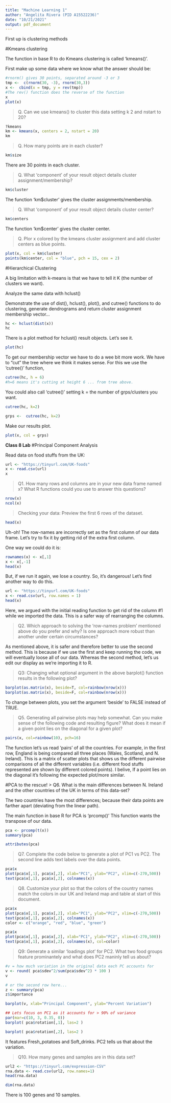 ```yaml
---
title: "Machine Learning 1"
author: "Angelita Rivera (PID A15522236)"
date: "10/21/2021"
output: pdf_document
---
```


First up is clustering methods

#Kmeans clustering 

The function in base R to do Kmeans clustering is called 'kmeans()'. 

First make up some data where we know what the answer should be: 

```r
#rnorm() gives 30 points, separated around -3 or 3
tmp <-  c(rnorm(30, -3), rnorm(30,3))
x <-  cbind(x = tmp, y = rev(tmp))
#The rev() function does the reverse of the function 
x
plot(x)
```

> Q. Can we use kmeans() to cluster this data setting k 2 and nstart to 20? 

```r
?kmeans
km <- kmeans(x, centers = 2, nstart = 20)
km
```

> Q. How many points are in each cluster? 

```r
km$size
```
There are 30 points in each cluster. 

> Q. What 'component' of your result object details cluster assignment/membership? 

```r
km$cluster
```
The function 'km$cluster' gives the cluster assignments/membership. 

> Q. What 'component' of your result object details cluster center?

```r
km$centers
```
The function 'km$center' gives the cluster center. 

> Q. Plor x colored by the kmeans cluster assignment and add cluster centers as blue points. 

```r
plot(x, col = km$cluster)
points(km$center, col = "blue", pch = 15, cex = 2)
```

#Hierarchical Clustering

A big limitation with k-means is that we have to tell it K (the number of clusters we want). 

Analyze the same data with hclust()

Demonstrate the use of dist(), hclust(), plot(), and cutree() functions to do clustering, generate dendrograms and return cluster assignment membership vector...

```r
hc <- hclust(dist(x))
hc
```

There is a plot method for hclust() result objects. Let's see it. 

```r
plot(hc)
```

To get our membership vector we have to do a wee bit more work. We have to "cut" the tree where we think it makes sense. For this we use the 'cutree()' function, 

```r
cutree(hc, h = 6)
#h=6 means it's cutting at height 6 ... from tree above.
```

You could also call 'cutree()' setting k = the number of grps/clusters you want. 

```r
cutree(hc, k=2)
```

```r
grps <-  cutree(hc, k=2)
```

Make our results plot. 

```r
plot(x, col = grps)
```

**Class 8 Lab**
#Principal Component Analysis 

Read data on food stuffs from the UK:

```r
url <- "https://tinyurl.com/UK-foods"
x <- read.csv(url)
x
```

> Q1. How many rows and columns are in your new data frame named x? What R functions could you use to answer this questions?

```r
nrow(x)
ncol(x)
```

> Checking your data: Preview the first 6 rows of the dataset. 

```r
head(x)
```

Uh-oh! The row-names are incorrectly set as the first column of our data frame. Let's try to fix it by getting rid of the extra first column. 

One way we could do it is: 
```r
rownames(x) <- x[,1]
x <- x[,-1]
head(x)
```
But, if we run it again, we lose a country. So, it's dangerous! Let's find another way to do this.

```r
url <- "https://tinyurl.com/UK-foods"
x <- read.csv(url, row.names = 1)
head(x)
```
Here, we argued with the initial reading function to get rid of the column #1 while we imported the data. This is a safer way of rearranging the columns. 

> Q2. Which approach to solving the ‘row-names problem’ mentioned above do you prefer and why? Is one approach more robust than another under certain circumstances?

As mentioned above, it is safer and therefore better to use the second method. This is because if we use the first and keep running the code, we will eventually loose all of our data. Whereas the second method, let's us edit our display as we're importing it to R. 

> Q3: Changing what optional argument in the above barplot() function results in the following plot?

```r
barplot(as.matrix(x), beside=T, col=rainbow(nrow(x)))
barplot(as.matrix(x), beside=F, col=rainbow(nrow(x)))
```
To change between plots, you set the argument 'beside' to FALSE instead of TRUE. 

> Q5. Generating all pairwise plots may help somewhat. Can you make sense of the following code and resulting figure? What does it mean if a given point lies on the diagonal for a given plot?

```r
pairs(x, col=rainbow(10), pch=16)
```
The function let's us read 'pairs' of all the countries. For example, in the first row, England is being compared all three places (Wales, Scotland, and N. Ireland). This is a matrix of scatter plots that shows us the different pairwise comparisons of all the different variables (i.e. different food stuffs represented are shown by different colored points). I belive, If a point lies on the diagonal it's following the expected plot/more similar.  

#PCA to the rescue! 
> Q6. What is the main differences between N. Ireland and the other countries of the UK in terms of this data-set?

The two countries have the most differences; because their data points are farther apart (deviating from the linear path). 


The main function in base R for PCA is 'prcomp()' This function wants the transpose of our data. 

```r
pca <- prcomp(t(x))
summary(pca)
```

```r
attributes(pca)
```

> Q7. Complete the code below to generate a plot of PC1 vs PC2. The second line adds text labels over the data points.

```r
pca$x
plot(pca$x[,1], pca$x[,2], xlab="PC1", ylab="PC2", xlim=c(-270,500))
text(pca$x[,1], pca$x[,2], colnames(x))
```

> Q8. Customize your plot so that the colors of the country names match the colors in our UK and Ireland map and table at start of this document.

```r
pca$x
plot(pca$x[,1], pca$x[,2], xlab="PC1", ylab="PC2", xlim=c(-270,500))
text(pca$x[,1], pca$x[,2], colnames(x))
color <- c("orange", "red", "blue", "green")

pca$x
plot(pca$x[,1], pca$x[,2], xlab="PC1", ylab="PC2", xlim=c(-270,500))
text(pca$x[,1], pca$x[,2], colnames(x), col=color)
```

> Q9: Generate a similar ‘loadings plot’ for PC2. What two food groups feature prominantely and what does PC2 maninly tell us about?

```r
#v = how much variation in the original data each PC accounts for
v <- round( pca$sdev^2/sum(pca$sdev^2) * 100 )
v

# or the second row here...
z <- summary(pca)
z$importance

barplot(v, xlab="Principal Component", ylab="Percent Variation")

## Lets focus on PC1 as it accounts for > 90% of variance 
par(mar=c(10, 3, 0.35, 0))
barplot( pca$rotation[,1], las=2 )
```

```r
barplot( pca$rotation[,2], las=2 )
```
It features Fresh_potatoes and Soft_drinks. PC2 tells us that about the variation. 

> Q10. How many genes and samples are in this data set?

```r
url2 <- "https://tinyurl.com/expression-CSV"
rna.data <- read.csv(url2, row.names=1)
head(rna.data)
```

```r
dim(rna.data)
```

There is 100 genes and 10 samples. 